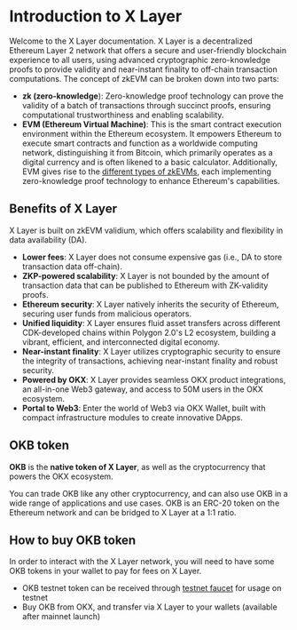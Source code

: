 # Introduction to X Layer
Welcome to the X Layer documentation.
X Layer is a decentralized Ethereum Layer 2 network that offers a secure and user-friendly blockchain experience to all users, using advanced cryptographic zero-knowledge proofs to provide validity and near-instant finality to off-chain transaction computations.
The concept of zkEVM can be broken down into two parts:
- **zk (zero-knowledge**): Zero-knowledge proof technology can prove the validity of a batch of transactions through succinct proofs, ensuring computational trustworthiness and enabling scalability.
- **EVM (Ethereum Virtual Machine)**: This is the smart contract execution environment within the Ethereum ecosystem. It empowers Ethereum to execute smart contracts and function as a worldwide computing network, distinguishing it from Bitcoin, which primarily operates as a digital currency and is often likened to a basic calculator. Additionally, EVM gives rise to the [different types of zkEVMs](https://vitalik.eth.limo/general/2022/08/04/zkevm.html "different types of zkEVMs"), each implementing zero-knowledge proof technology to enhance Ethereum's capabilities.

## Benefits of X Layer
X Layer is built on zkEVM validium, which offers scalability and flexibility in data availability (DA).
- **Lower fees**: X Layer does not consume expensive gas (i.e., DA to store transaction data off-chain).
- **ZKP-powered scalability**: X Layer is not bounded by the amount of transaction data that can be published to Ethereum with ZK-validity proofs.
- **Ethereum security**: X Layer natively inherits the security of Ethereum, securing user funds from malicious operators.
- **Unified liquidity**: X Layer ensures fluid asset transfers across different CDK-developed chains within Polygon 2.0's L2 ecosystem, building a vibrant, efficient, and interconnected digital economy.
- **Near-instant finality**: X Layer utilizes cryptographic security to ensure the integrity of transactions, achieving near-instant finality and robust security.
- **Powered by OKX**: X Layer provides seamless OKX product integrations, an all-in-one Web3 gateway, and access to 50M users in the OKX ecosystem.
- **Portal to Web3**: Enter the world of Web3 via OKX Wallet, built with compact infrastructure modules to create innovative DApps.

## OKB token
**OKB** is the **native token of X Layer**, as well as the cryptocurrency that powers the OKX ecosystem. 

You can trade OKB like any other cryptocurrency, and can also use OKB in a wide range of applications and use cases. OKB is an ERC-20 token on the Ethereum network and can be bridged to X Layer at a 1:1 ratio.

## How to buy OKB token
In order to interact with the X Layer network, you will need to have some OKB tokens in your wallet to pay for fees on X Layer.
- OKB testnet token can be received through [testnet faucet](https://www.okx.com/xlayer/faucet "testnet faucet") for usage on testnet
- Buy OKB from OKX, and transfer via X Layer to your wallets (available after mainnet launch)
